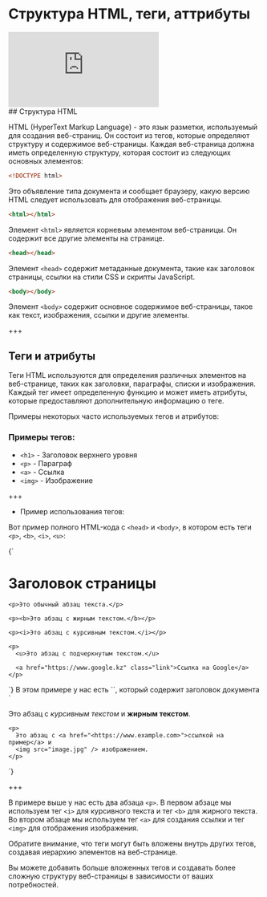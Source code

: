 # Структура HTML, теги, аттрибуты

<div
  style={{
    position: "relative",
    paddingBottom: "56.25%",
    height: 0,
    marginBottom: 24,
    marginTop: 24,
  }}
>
  <iframe
    src="https://www.loom.com/embed/6a4849c151414a6cba5405c723b4bd66?sid=3b11a499-d253-474f-b02a-ecf042742d676"
    frameBorder="0"
    allowFullScreen
    webkitAllowFullScreen
    mozallowfullscreen
    style={{
      position: "absolute",
      top: 0,
      left: 0,
      width: "100%",
      height: "100%",
    }}
  ></iframe>
</div>
## Структура HTML

HTML (HyperText Markup Language) - это язык разметки, используемый для создания веб-страниц. Он состоит из тегов, которые определяют структуру и содержимое веб-страницы. Каждая веб-страница должна иметь определенную структуру, которая состоит из следующих основных элементов:

```html
<!DOCTYPE html>
```

Это объявление типа документа и сообщает браузеру, какую версию HTML следует использовать для отображения веб-страницы.

```html
<html></html>
```

Элемент `<html>` является корневым элементом веб-страницы. Он содержит все другие элементы на странице.

```html
<head></head>
```

Элемент `<head>` содержит метаданные документа, такие как заголовок страницы, ссылки на стили CSS и скрипты JavaScript.

```html
<body></body>
```

Элемент `<body>` содержит основное содержимое веб-страницы, такое как текст, изображения, ссылки и другие элементы.

+++

## Теги и атрибуты

Теги HTML используются для определения различных элементов на веб-странице, таких как заголовки, параграфы, списки и изображения. Каждый тег имеет определенную функцию и может иметь атрибуты, которые предоставляют дополнительную информацию о теге.

Примеры некоторых часто используемых тегов и атрибутов:

### Примеры тегов:

- `<h1>` - Заголовок верхнего уровня
- `<p>` - Параграф
- `<a>` - Ссылка
- `<img>` - Изображение

+++

- Пример использования тегов:

Вот пример полного HTML-кода с `<head>` и `<body>`, в котором есть теги `<p>`, `<b>`, `<i>`, `<u>`:

<CodeEditor disabled lang="HTML">
{`
<!DOCTYPE html>
<html>
  <head>
    <title>Мой HTML-документ</title>
  </head>
  <body>
    <h1>Заголовок страницы</h1>

    <p>Это обычный абзац текста.</p>

    <p><b>Это абзац с жирным текстом.</b></p>

    <p><i>Это абзац с курсивным текстом.</i></p>

    <p>
      <u>Это абзац с подчеркнутым текстом.</u>

      <a href="https://www.google.kz" class="link">Ссылка на Google</a>
    </p>

  </body>
</html>
`}
</CodeEditor>
В этом примере у нас есть `<head>`, который содержит заголовок документа `<title>`. В `<body>` мы имеем заголовок верхнего уровня `<h1>` и несколько абзацев `<p>`. В одном из абзацев мы используем тег `<b>` для жирного текста, тег `<i>` для курсивного текста и тег `<u>` для подчеркнутого текста.

Это простой пример, но вы можете добавить больше элементов и стилей по своему усмотрению.

+++

### Примеры атрибутов:

- `href` - Определяет URL-адрес для ссылки
- `src` - Определяет источник изображения
- `class` - Определяет класс элемента для стилизации с помощью CSS
- `id` - Определяет уникальный идентификатор элемента

Пример использования атрибутов:

<CodeEditor disabled lang="HTML">
  {`
<a href="<https://www.example.com>" class="link">Ссылка на пример</a>
<img src="image.jpg" id="my-image" />
`}
</CodeEditor>

+++

## Вложенность тегов в HTML

Теги HTML могут быть вложены друг в друга, что позволяет создавать структуру и организовывать содержимое веб-страницы. Вложенность тегов означает, что один тег может содержать в себе другой тег.

Вот пример кода, демонстрирующий вложенность тегов `<p>`, `<i>`, `<b>`, `<img>` и `<a>`:

<CodeEditor disabled lang="HTML">
{`
<!DOCTYPE html>
<html>
  <head>
    <title>Мой HTML-документ</title>
  </head>
  <body>
    <p>Это абзац с <i>курсивным текстом</i> и <b>жирным текстом</b>.</p>

    <p>
      Это абзац с <a href="<https://www.example.com>">ссылкой на пример</a> и
      <img src="image.jpg" /> изображением.
    </p>

  </body>
</html>
`}
</CodeEditor>

+++

В примере выше у нас есть два абзаца `<p>`. В первом абзаце мы используем тег `<i>` для курсивного текста и тег `<b>` для жирного текста. Во втором абзаце мы используем тег `<a>` для создания ссылки и тег `<img>` для отображения изображения.

Обратите внимание, что теги могут быть вложены внутрь других тегов, создавая иерархию элементов на веб-странице.

Вы можете добавить больше вложенных тегов и создавать более сложную структуру веб-страницы в зависимости от ваших потребностей.

